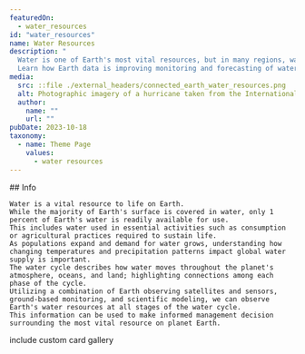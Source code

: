 ```yaml
---
featuredOn:
  - water_resources 
id: "water_resources"
name: Water Resources
description: "
  Water is one of Earth's most vital resources, but in many regions, water supplies are increasingly scarce.
  Learn how Earth data is improving monitoring and forecasting of water use, availability and water extremes."
media:
  src: ::file ./external_headers/connected_earth_water_resources.png
  alt: Photographic imagery of a hurricane taken from the International Space Station
  author:
    name: ""
    url: ""
pubDate: 2023-10-18
taxonomy:
  - name: Theme Page
    values:
      - water resources
---
```


<Block>
  <Prose>
    ## Info

    Water is a vital resource to life on Earth.
    While the majority of Earth's surface is covered in water, only 1 percent of Earth's water is readily available for use.
    This includes water used in essential activities such as consumption or agricultural practices required to sustain life.
    As populations expand and demand for water grows, understanding how changing temperatures and precipitation patterns impact global water supply is important.
    The water cycle describes how water moves throughout the planet's atmosphere, oceans, and land; highlighting connections among each phase of the cycle.
    Utilizing a combination of Earth observing satellites and sensors, ground-based monitoring, and scientific modeling, we can observe Earth's water resources at all stages of the water cycle.
    This information can be used to make informed management decision surrounding the most vital resource on planet Earth.
  </Prose>
</Block>



<Block type="wide">
  <Prose> include custom card gallery </Prose>
</Block>